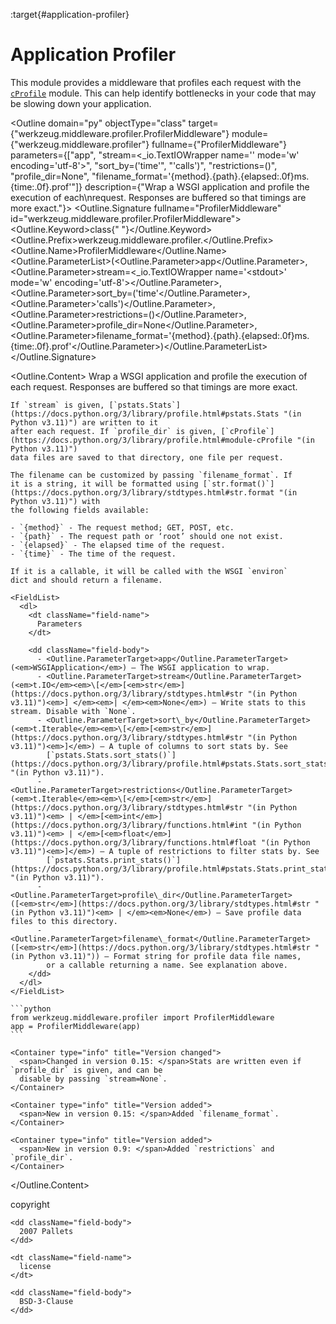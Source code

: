 :target{#application-profiler}

# Application Profiler

This module provides a middleware that profiles each request with the
[`cProfile`](https://docs.python.org/3/library/profile.html#module-cProfile "(in Python v3.11)") module. This can help identify bottlenecks in your code
that may be slowing down your application.

<Outline domain="py" objectType="class" target={"werkzeug.middleware.profiler.ProfilerMiddleware"} module={"werkzeug.middleware.profiler"} fullname={"ProfilerMiddleware"} parameters={["app", "stream=<_io.TextIOWrapper name='<stdout>' mode='w' encoding='utf-8'>", "sort_by=('time'", "'calls')", "restrictions=()", "profile_dir=None", "filename_format='{method}.{path}.{elapsed:.0f}ms.{time:.0f}.prof'"]} description={"Wrap a WSGI application and profile the execution of each\nrequest. Responses are buffered so that timings are more exact."}>
  <Outline.Signature fullname="ProfilerMiddleware" id="werkzeug.middleware.profiler.ProfilerMiddleware">
    <Outline.Keyword>class<span>{" "}</span></Outline.Keyword><Outline.Prefix>werkzeug.middleware.profiler.</Outline.Prefix><Outline.Name>ProfilerMiddleware</Outline.Name><Outline.ParameterList><span>(</span><Outline.Parameter><span className="name">app</span></Outline.Parameter>, <Outline.Parameter><span className="name">stream=\<\_io.TextIOWrapper name='\<stdout>' mode='w' encoding='utf-8'></span></Outline.Parameter>, <Outline.Parameter><span className="name">sort\_by=('time'</span></Outline.Parameter>, <Outline.Parameter><span className="name">'calls')</span></Outline.Parameter>, <Outline.Parameter><span className="name">restrictions=()</span></Outline.Parameter>, <Outline.Parameter><span className="name">profile\_dir=None</span></Outline.Parameter>, <Outline.Parameter><span className="name">filename\_format='\{method}.\{path}.\{elapsed:.0f}ms.\{time:.0f}.prof'</span></Outline.Parameter><span>)</span></Outline.ParameterList>
  </Outline.Signature>

  <Outline.Content>
    Wrap a WSGI application and profile the execution of each
    request. Responses are buffered so that timings are more exact.

    If `stream` is given, [`pstats.Stats`](https://docs.python.org/3/library/profile.html#pstats.Stats "(in Python v3.11)") are written to it
    after each request. If `profile_dir` is given, [`cProfile`](https://docs.python.org/3/library/profile.html#module-cProfile "(in Python v3.11)")
    data files are saved to that directory, one file per request.

    The filename can be customized by passing `filename_format`. If
    it is a string, it will be formatted using [`str.format()`](https://docs.python.org/3/library/stdtypes.html#str.format "(in Python v3.11)") with
    the following fields available:

    - `{method}` - The request method; GET, POST, etc.
    - `{path}` - The request path or ‘root’ should one not exist.
    - `{elapsed}` - The elapsed time of the request.
    - `{time}` - The time of the request.

    If it is a callable, it will be called with the WSGI `environ`
    dict and should return a filename.

    <FieldList>
      <dl>
        <dt className="field-name">
          Parameters
        </dt>

        <dd className="field-body">
          - <Outline.ParameterTarget>app</Outline.ParameterTarget> (<em>WSGIApplication</em>) – The WSGI application to wrap.
          - <Outline.ParameterTarget>stream</Outline.ParameterTarget> (<em>t.IO</em><em>\[</em>[<em>str</em>](https://docs.python.org/3/library/stdtypes.html#str "(in Python v3.11)")<em>] </em><em>| </em><em>None</em>) – Write stats to this stream. Disable with `None`.
          - <Outline.ParameterTarget>sort\_by</Outline.ParameterTarget> (<em>t.Iterable</em><em>\[</em>[<em>str</em>](https://docs.python.org/3/library/stdtypes.html#str "(in Python v3.11)")<em>]</em>) – A tuple of columns to sort stats by. See
            [`pstats.Stats.sort_stats()`](https://docs.python.org/3/library/profile.html#pstats.Stats.sort_stats "(in Python v3.11)").
          - <Outline.ParameterTarget>restrictions</Outline.ParameterTarget> (<em>t.Iterable</em><em>\[</em>[<em>str</em>](https://docs.python.org/3/library/stdtypes.html#str "(in Python v3.11)")<em> | </em>[<em>int</em>](https://docs.python.org/3/library/functions.html#int "(in Python v3.11)")<em> | </em>[<em>float</em>](https://docs.python.org/3/library/functions.html#float "(in Python v3.11)")<em>]</em>) – A tuple of restrictions to filter stats by. See
            [`pstats.Stats.print_stats()`](https://docs.python.org/3/library/profile.html#pstats.Stats.print_stats "(in Python v3.11)").
          - <Outline.ParameterTarget>profile\_dir</Outline.ParameterTarget> ([<em>str</em>](https://docs.python.org/3/library/stdtypes.html#str "(in Python v3.11)")<em> | </em><em>None</em>) – Save profile data files to this directory.
          - <Outline.ParameterTarget>filename\_format</Outline.ParameterTarget> ([<em>str</em>](https://docs.python.org/3/library/stdtypes.html#str "(in Python v3.11)")) – Format string for profile data file names,
            or a callable returning a name. See explanation above.
        </dd>
      </dl>
    </FieldList>

    ```python
    from werkzeug.middleware.profiler import ProfilerMiddleware
    app = ProfilerMiddleware(app)
    ```

    <Container type="info" title="Version changed">
      <span>Changed in version 0.15: </span>Stats are written even if `profile_dir` is given, and can be
      disable by passing `stream=None`.
    </Container>

    <Container type="info" title="Version added">
      <span>New in version 0.15: </span>Added `filename_format`.
    </Container>

    <Container type="info" title="Version added">
      <span>New in version 0.9: </span>Added `restrictions` and `profile_dir`.
    </Container>
  </Outline.Content>
</Outline>

<FieldList>
  <dl>
    <dt className="field-name">
      copyright
    </dt>

    <dd className="field-body">
      2007 Pallets
    </dd>

    <dt className="field-name">
      license
    </dt>

    <dd className="field-body">
      BSD-3-Clause
    </dd>
  </dl>
</FieldList>
